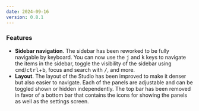 ```yaml
---
date: 2024-09-16
version: 0.8.1
---
```


### Features

- **Sidebar navigation**. The sidebar has been reworked to be fully navigable by keyboard. You can now use the <kbd>j</kbd> and <kbd>k</kbd> keys to navigate the items in the sidebar, toggle the visibility of the sidebar using <kbd>cmd</kbd>/<kbd>ctrl</kbd>+<kbd>b</kbd>, focus and search with <kbd>/</kbd>, and more.
- **Layout**. The layout of the Studio has been improved to make it denser but also easier to navigate. Each of the panels are adjustable and can be toggled shown or hidden independently. The top bar has been removed in favor of a bottom bar that contains the icons for showing the panels as well as the settings screen.
